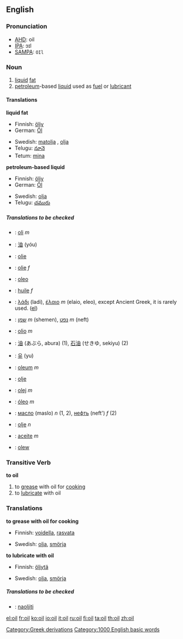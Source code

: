{{wikipedia}}
==English==

===Pronunciation===
*[[AHD]]: oil
*[[IPA]]: ɔɪl
*[[SAMPA]]: <tt>OIl</tt>

===Noun===
{{en-noun-reg}}
# [[liquid]] [[fat]]
# [[petroleum]]-based [[liquid]] used as [[fuel]] or [[lubricant]]

====Translations====
'''liquid fat'''
{{top}}
*Finnish: [[öljy]]
*German: [[Öl]] {{n}}
{{mid}}
*Swedish: [[matolja]] {{c}}, [[olja]] {{c}}
*Telugu: [[నూనె]]
*Tetum: [[mina]]
{{bottom}}

'''petroleum-based liquid'''
{{top}}
*Finnish: [[öljy]]
*German: [[Öl]] {{n}}
{{mid}}
*Swedish: [[olja]] {{c}}
*Telugu: [[చమురు]]
{{bottom}}

=====Translations to be checked=====
{{checktrans}}
<!--Remove this section once all of the translations below have been moved into the tables above.-->
*{{ttbc|Catalan}}: [[oli]] ''m''
*{{ttbc|Chinese}}: [[油]] (yóu)
*{{ttbc|Danish}}: [[olie]]
*{{ttbc|Dutch}}: [[olie]] ''f''
*{{ttbc|Esperanto}}: [[oleo]]
*{{ttbc|French}}: [[huile]] ''f''
*{{ttbc|Greek}}: [[λάδι]] (ladi), [[έλαιο]] ''m'' (elaio, eleo), except Ancient Greek, it is rarely used. ([[:el:Λάδι|el]])
*{{ttbc|Hebrew}}: [[שמן]] ''m'' (shemen), [[נפט]] ''m'' (neft)
*{{ttbc|Italian}}: [[olio#Italian|olio]] ''m''
*{{ttbc|Japanese}}: [[油]] (あぶら, abura) (1), [[石油]] (せきゆ, sekiyu) (2)
*{{ttbc|Korean}}: [[유]] (yu)
*{{ttbc|Latin}}: [[oleum]] ''m''
*{{ttbc|Norwegian}}: [[olje]]
*{{ttbc|Polish}}: [[olej]] ''m''
*{{ttbc|Portuguese}}: [[óleo]] ''m''
*{{ttbc|Russian}}: [[масло]] (maslo) ''n'' (1, 2), [[нефть]] (neft') ''f'' (2)
*{{ttbc|Slovene}}: [[olje]] ''n''
*{{ttbc|Spanish}}: [[aceite]] ''m''
*{{ttbc|Welsh}}: [[olew]]

===Transitive Verb===
'''to oil'''
# to [[grease]] with oil for [[cook]]ing
# to [[lubricate]] with oil

===Translations===
'''to grease with oil for cooking'''
{{top}}
*Finnish: [[voidella]], [[rasvata]]
{{mid}}
*Swedish: [[olja]], [[smörja]]
{{bottom}}

'''to lubricate with oil'''
{{top}}
*Finnish: [[öljytä]]
{{mid}}
*Swedish: [[olja]], [[smörja]]
{{bottom}}

=====Translations to be checked=====
{{checktrans}}
<!--Remove this section once all of the translations below have been moved into the tables above.-->
*{{ttbc|Slovene}}: [[naoljiti]]

[[Category:Greek derivations]]
[[Category:1000 English basic words]]

[[el:oil]]
[[fr:oil]]
[[ko:oil]]
[[io:oil]]
[[it:oil]]
[[ru:oil]]
[[fi:oil]]
[[ta:oil]]
[[th:oil]]
[[zh:oil]]